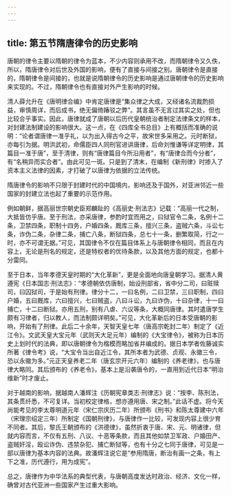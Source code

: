 ```yaml
---
---
---
```

title: 第五节隋唐律令的历史影响
---







唐朝的律令主要以隋朝的律令为蓝本，不少内容则承用不改，而隋朝律令又久佚，所以，隋唐律令对后世及外国的影响，便有了直接与间接之别。唐朝律令是直接的，隋朝律令是间接的，也就是说隋朝律令的历史影响是通过唐朝律令的历史影响来实现的。不过，隋朝律令也有直接对外产生影响的时候。

清人薛允升在《唐明律合编》中肯定唐律是“集众律之大成，又经诸名流裁酌损益，审慎周详，而后成书，绝无偏倚踳驳之弊”。其言虽不无言过其实之处，但也比较合乎事实。因此，唐律就成了唐朝以后历代皇朝统治者制定法律条文的样本，对封建法制建设的影响很大。这一点，在《四库全书总目》上有概括而准确的说明：“论者谓唐律一准乎礼，以为出入得古今之平，故宋世多采用之。元时断狱，亦每引为据。明洪武初，命儒臣四人同刑官进讲唐律，后命刘惟谦等详定明律，其篇目一准于唐”，至于清律，则有“唐律篇目今所沿用者”，有“唐律合而今分者”，有“名稍异而实合者”。由此可见一斑。只是到了清末，在编制《新刑律》时掺入了资本主义法律的因素，才打破了以唐律为依据的立法传统。

隋唐律令的影响不只限于封建时代的中国境内，影响还及于国外，对亚洲邻近一些国家的封建立法也起了重要的示范作用。

例如朝鲜，据高丽世宗朝史臣郑麟趾的《高丽史·刑法志》记载：“高丽一代之制，大抵皆仿乎唐。至于刑法，亦采唐律，参酌时宜而用之，曰狱官令二条，名例十二条，卫禁四条，职制十四务，户婚四条，厩库三条，擅兴三条，盗贼六条，斗讼七条，诈伪二条，杂律二条，捕亡八条，断狱四条，总七十一条，删繁取简，行之一时，亦不可谓无据。”可见，其国律令不仅在篇目体系上与唐朝律令相同，而且在内容上，无论是刑名的规定，还是特权者的优待条款，以及其他方面的规定，也都十分雷同。

至于日本，当年孝德天皇时期的“大化革新”，更是全面地向唐皇朝学习。据清人黄遵宪《日本国志·刑法志》：“孝德朝依仿唐制，始设刑部省，省中分二司，曰赃赎司，曰囚狱司，于是始有刑律。律分十二，一曰名例，二曰卫禁，三曰职制，四曰户婚，五曰厩库，六曰擅兴，七曰贼盗，八曰斗讼，九曰诈伪，十曰杂律，十一曰捕亡，十二曰断狱。亦用五刑，别有八虐、六议等条，大概同唐律。其时遣唐学生颇有习律者，归以教人，而法制颇详明矣。”可见，大化革新后的日本受唐朝的影响，开始有了刑律。此后二十余年，天智天皇七年（唐高宗乾封二年）制定了《近江令》。文武天皇大宝元年（武则天大足元年）编制的《大宝律令》，被称为日本历史上划时代的法典，即以唐朝律令为楷模而略加省并编成的。据日本学者佐藤诚实所著《律令考》说，“大宝令当出自近江令，其所本者为武德、贞观、永徽三令，恐以永徽为多。”元正天皇养老二年（唐玄宗开元六年）编制的《养老律》，也与唐律大略同。其后颁布的《养老令》，基本上是沿袭唐令的，一直用到近代日本“明治维新”时才废止。

对于越南的影响，据越南人潘辉注《历朝宪章类志·刑律志》说：“按李、陈刑法，其条贯纤悉，不可复详。当初校定律格，想亦遵用唐、宋之制。”此话不虚。将今天尚能考见的李太尊明道元年（宋仁宗庆历二年）所颁布《刑书》和陈太尊建中六年（宋理宗绍定三年）所制定《国朝刑律》，与唐律作一比较，可发现内容上很少育不同者。其后，黎氏王朝颁布的《洪德律》，虽然折衷于唐、宋、元、明诸律，但就内容而言，不仅有五刑、八议、十恶等条款，而且其他如禁卫军政、户婚田产、盗贼奸淫，殴讼诈伪、违禁杂犯、捕亡断狱等，也有十分之七同于唐律，可见是一部以唐律为基本内容的法典。故潘辉注说它是“参用隋唐，断治有画一之条，有上下之准，历代遵行，用为成宪”。

总之，唐律作为中华法系的典型代表，与唐朝高度发达时政治、经济、文化一样，确曾对古代亚洲一些国家产生过重大影响。